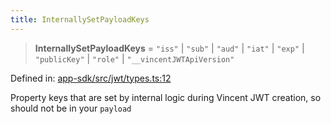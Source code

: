 ```yaml
---
title: InternallySetPayloadKeys
---
```


> **InternallySetPayloadKeys** = `"iss"` \| `"sub"` \| `"aud"` \| `"iat"` \| `"exp"` \| `"publicKey"` \| `"role"` \| `"__vincentJWTApiVersion"`

Defined in: [app-sdk/src/jwt/types.ts:12](https://github.com/LIT-Protocol/Vincent/blob/1ec4d670031700c70e1e2ba1640f87d4b5f07fe8/packages/libs/app-sdk/src/jwt/types.ts#L12)

Property keys that are set by internal logic during Vincent JWT creation, so should not be in your `payload`
